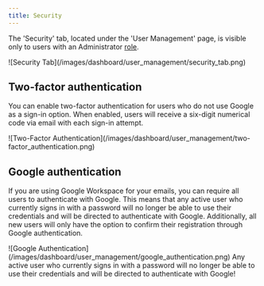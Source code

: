 ```yaml
---
title: Security
---
```


The 'Security' tab, located under the 'User Management' page, is visible only to users with an Administrator [role](/dashboard/user_management/user_roles).

<Frame>
![Security Tab](/images/dashboard/user_management/security_tab.png)
</Frame>

## Two-factor authentication

You can enable two-factor authentication for users who do not use Google as a sign-in option. When enabled, users will receive a six-digit numerical code via email with each sign-in attempt.

<Frame>
    ![Two-Factor Authentication](/images/dashboard/user_management/two-factor_authentication.png)
</Frame>

## Google authentication

If you are using Google Workspace for your emails, you can require all users to authenticate with Google. 
This means that any active user who currently signs in with a password will no longer be able to use their credentials and will be directed to authenticate with Google. 
Additionally, all new users will only have the option to confirm their registration through Google authentication.

<Frame>
    ![Google Authentication](/images/dashboard/user_management/google_authentication.png)
</Frame>

<Warning>
    Any active user who currently signs in with a password will no longer be able to use their credentials and will be directed to authenticate with Google!
</Warning>